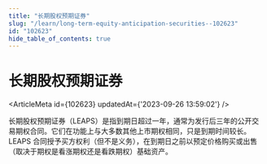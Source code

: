 ```yaml
---
title: "长期股权预期证券"
slug: "/learn/long-term-equity-anticipation-securities--102623"
id: "102623"
hide_table_of_contents: true
---
```



# 长期股权预期证券

<ArticleMeta id={102623} updatedAt={'2023-09-26 13:59:02'} />
<div className='border-solid border-b border-t-0 my-4 border-[var(--ifm-color-gray-300)]' />

长期股权预期证券（LEAPS）是指到期日超过一年，通常为发行后三年的公开交易期权合同。它们在功能上与大多数其他上市期权相同，只是到期时间较长。LEAPS 合同授予买方权利（但不是义务），在到期日之前以预定价格购买或出售（取决于期权是看涨期权还是看跌期权）基础资产。
